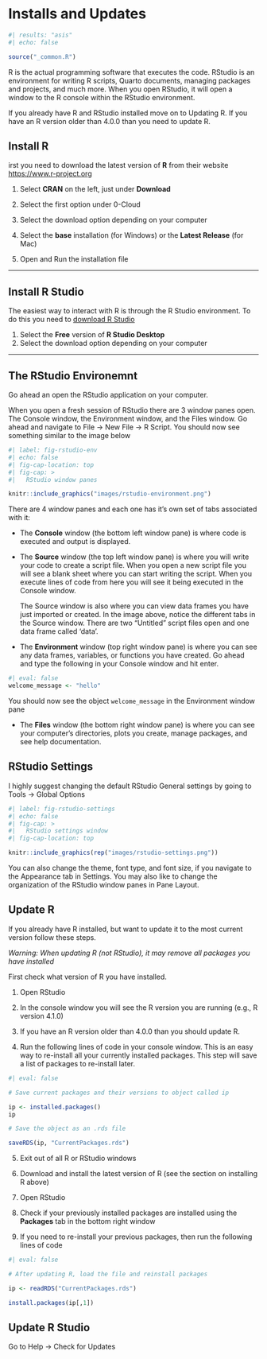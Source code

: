 # Installs and Updates {#sec-r-and-rstudio}

```r
#| results: "asis"
#| echo: false

source("_common.R")
```

R is the actual programming software that executes the code. RStudio is an environment for writing R scripts, Quarto documents, managing packages and projects, and much more. When you open RStudio, it will open a window to the R console within the RStudio environment.

If you already have R and RStudio installed move on to Updating R. If you have an R version older than 4.0.0 than you need to update R.

## Install R {#sec-install-r}

irst you need to download the latest version of **R** from their website <https://www.r-project.org>

1.  Select **CRAN** on the left, just under **Download**

2.  Select the first option under 0-Cloud

3.  Select the download option depending on your computer

4.  Select the **base** installation (for Windows) or the **Latest Release** (for Mac)

5.  Open and Run the installation file

------------------------------------------------------------------------

## Install R Studio {#sec-install-r-studio}

The easiest way to interact with R is through the R Studio environment. To do this you need to [download R Studio](https://www.rstudio.com/products/rstudio/download/#download){target="_blank"}

1.  Select the **Free** version of **R Studio Desktop**
2.  Select the download option depending on your computer

------------------------------------------------------------------------

## The RStudio Environemnt {#sec-the-rstudio-environemnt}

Go ahead an open the RStudio application on your computer.

When you open a fresh session of RStudio there are 3 window panes open. The Console window, the Environment window, and the Files window. Go ahead and navigate to File -\> New File -\> R Script. You should now see something similar to the image below

```r
#| label: fig-rstudio-env
#| echo: false
#| fig-cap-location: top
#| fig-cap: > 
#|   RStudio window panes

knitr::include_graphics("images/rstudio-environment.png")
```

There are 4 window panes and each one has it's own set of tabs associated with it:

-   The **Console** window (the bottom left window pane) is where code is executed and output is displayed.

-   The **Source** window (the top left window pane) is where you will write your code to create a script file. When you open a new script file you will see a blank sheet where you can start writing the script. When you execute lines of code from here you will see it being executed in the Console window.

    The Source window is also where you can view data frames you have just imported or created. In the image above, notice the different tabs in the Source window. There are two "Untitled" script files open and one data frame called 'data'.

-   The **Environment** window (top right window pane) is where you can see any data frames, variables, or functions you have created. Go ahead and type the following in your Console window and hit enter.

```r
#| eval: false
welcome_message <- "hello"
```

You should now see the object `welcome_message` in the Environment window pane

-   The **Files** window (the bottom right window pane) is where you can see your computer's directories, plots you create, manage packages, and see help documentation.

## RStudio Settings {#sec-rstudio-settings}

I highly suggest changing the default RStudio General settings by going to Tools -\> Global Options

```r
#| label: fig-rstudio-settings
#| echo: false
#| fig-cap: > 
#|   RStudio settings window
#| fig-cap-location: top

knitr::include_graphics(rep("images/rstudio-settings.png"))
```

You can also change the theme, font type, and font size, if you navigate to the Appearance tab in Settings. You may also like to change the organization of the RStudio window panes in Pane Layout.

## Update R {#sec-update-r}

If you already have R installed, but want to update it to the most current version follow these steps.

*Warning: When updating R (not RStudio), it may remove all packages you have installed*

First check what version of R you have installed.

1.  Open RStudio

2.  In the console window you will see the R version you are running (e.g., R version 4.1.0)

3.  If you have an R version older than 4.0.0 than you should update R.

4.  Run the following lines of code in your console window. This is an easy way to re-install all your currently installed packages. This step will save a list of packages to re-install later.

```r
#| eval: false

# Save current packages and their versions to object called ip

ip <- installed.packages()
ip

# Save the object as an .rds file

saveRDS(ip, "CurrentPackages.rds")
```

5.  Exit out of all R or RStudio windows

6.  Download and install the latest version of R (see the section on installing R above)

7.  Open RStudio

8.  Check if your previously installed packages are installed using the **Packages** tab in the bottom right window

9.  If you need to re-install your previous packages, then run the following lines of code

```r
#| eval: false

# After updating R, load the file and reinstall packages

ip <- readRDS("CurrentPackages.rds")

install.packages(ip[,1])
```

## Update R Studio {#sec-update-r-studio}

Go to Help -\> Check for Updates
